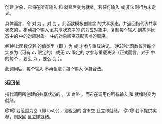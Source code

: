 {{cpp/experimental/title|when_all}}
{{cpp/experimental/concurrency/navbar}}
{{dcl begin}}
{{dcl header|experimental/future}}
{{dcl|num=1|since=concurrency|1=
template&lt; class InputIt &gt;
auto when_all( InputIt first, InputIt last )
    -&gt; future&lt;std::vector&lt;typename std::iterator_traits&lt;InputIt&gt;::value_type&gt;&gt;; 
}}
{{dcl|num=2|since=concurrency|1=
template&lt; class... Futures &gt;
auto when_all( Futures&amp;&amp;... futures )
    -&gt; future&lt;std::tuple&lt;std::decay_t&lt;Futures&gt;...&gt;&gt;;
}}
{{dcl end}}

创建 {{lc|std::experimental::future|future}} 对象，它将在所有输入 {{tt|future}} 和 {{lc|std::experimental::shared_future|shared_future}} 就绪后变为就绪。若任何输入 {{tt|future}} 或 {{tt|shared_future}} 非法则行为未定义。

具体而言，令 {{tt|Sequence}} 对 {{v|1}} 为 {{c|std::vector&lt;typename std::iterator_traits&lt;InputIt&gt;::value_type&gt;}}，对 {{v|2}} 为 {{c|std::tuple&lt;std::decay_t&lt;Futures&gt;...&gt;}}。此函数模板创建含 {{tt|Sequence}} 的共享状态，并返回指代该共享状态的 {{tt|future}}。移动每个输入 {{tt|future}} 到共享状态中的 {{tt|Sequence}} 的对应对象中，复制每个输入 {{tt|shared_future}} 到共享状态中的 {{tt|Sequence}} 中的对应对象。{{tt|Sequence}} 中的对象顺序匹配实参的顺序。

@1@此函数仅若 {{tt|InputIt}} 的值类型（即 {{c|typename std::iterator_traits&lt;InputIt&gt;::value_type}}）为 {{lc|std::experimental::future}} 或 {{lc|std::experimental::shared_future}} 才参与重载决议。
@2@此函数仅若每个实参为（可有 cv 限定的）{{lc|std::experimental::shared_future}} 或无 cv 限定的 {{lc|std::experimental::future}} 才参与重载决议（正式而言，对于 {{tt|Futures}} 中的每个 {{tt|Fn}}，要么 {{c|std::remove_reference_t&lt;Fn&gt;}} 为 {{c|std::experimental::future&lt;Rn&gt;}}，要么 {{c|std::decay_t&lt;Fn&gt;}} 为 {{c|std::experimental::shared_future&lt;Rn&gt;}}）。

此调用后，每个输入 {{tt|future}} 不再合法；每个输入 {{tt|shared_future}} 保持合法。

===返回值===
指代调用所创建的共享状态的 {{tt|future}}。该 {{tt|future}} 始终 {{c|valid()}}，而它在调用的所有输入 {{tt|future}} 和 {{tt|shared_future}} 就绪时变为就绪。

@1@ 若范围为空（即 {{c|first {{==}} last}}），则返回的 {{tt|future}} 含有空 {{tt|vector}} 且立即就绪。
@2@ 若不提供实参，则返回 {{tt|future&lt;std::tuple&lt;&gt;&gt;}} 且立即就绪。

{{langlinks|en}}